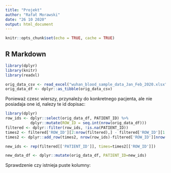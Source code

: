 ```yaml
---
title: "Projekt"
author: "Rafał Morawski"
date: "26 10 2020"
output: html_document
---
```


```r
knitr::opts_chunk$set(echo = TRUE, cache = TRUE)
```

## R Markdown


```r
library(dplyr)
library(knitr)
library(readxl)
```

```r

orig_data_csv <- read_excel("wuhan_blood_sample_data_Jan_Feb_2020.xlsx")
orig_data_df <- dplyr::as_tibble(orig_data_csv)
```

Ponieważ czesc wierszy, przynależy do konkretnego pacjenta, ale nie posiadaja one id, nalezy te id dopisac:


```r
library(dplyr)
row_ids <- dplyr::select(orig_data_df, PATIENT_ID) %>%
           dplyr::mutate(ROW_ID = seq.int(nrow(orig_data_df)))
filtered <- dplyr::filter(row_ids, !is.na(PATIENT_ID))
times2 <- filtered['ROW_ID'][2:nrow(filtered),] - filtered['ROW_ID'][1:nrow(filtered)-1,]
times2 <- dplyr::add_row(times2, nrow(row_ids)-filtered['ROW_ID'][nrow(filtered),]+1)

new_ids <- rep(filtered[['PATIENT_ID']], times=times2[['ROW_ID']])

new_data_df <- dplyr::mutate(orig_data_df, PATIENT_ID=new_ids)


```

Sprawdzenie czy istnieja puste kolumny:
```r

```


